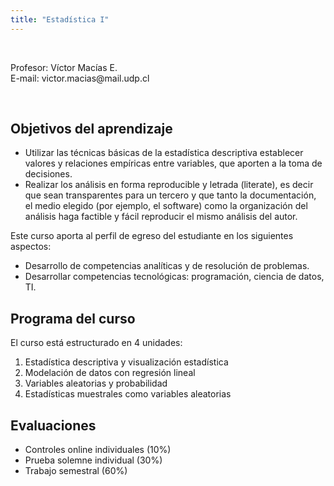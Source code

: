 ```yaml
---
title: "Estadística I"
---
```

<br>
<p>
Profesor: Víctor Macías E.
<br>
E-mail: victor.macias@mail.udp.cl
</p>
<br>


<h2>Objetivos del aprendizaje</h2>

<ul>
  <li>Utilizar las técnicas básicas de la estadística descriptiva establecer valores y relaciones empíricas entre variables, que aporten a la toma de decisiones.</li>
  <li>Realizar los análisis en forma reproducible y letrada (literate), es decir que sean transparentes para un tercero y que tanto la documentación, el medio elegido (por ejemplo, el software) como la organización del análisis haga factible y fácil reproducir el mismo análisis del autor.</li>
</ul>

Este curso aporta al perfil de egreso del estudiante en los siguientes aspectos:

<ul>
  <li>Desarrollo de competencias analíticas y de resolución de problemas.</li>
  <li>Desarrollar competencias tecnológicas: programación, ciencia de datos, TI.</li>
</ul>

<h2>Programa del curso</h2>

El curso está estructurado en 4 unidades:

<ol>
    <li>Estadística descriptiva y visualización estadística</li>
    <li>Modelación de datos con regresión lineal</li>
    <li>Variables aleatorias y probabilidad</li>
    <li>Estadísticas muestrales como variables aleatorias</li>
</ol>

<h2>Evaluaciones</h2>

<ul>
    <li>Controles online individuales (10%)</li>
    <li>Prueba solemne individual (30%)</li>
    <li>Trabajo semestral (60%)</li>
</ul>



